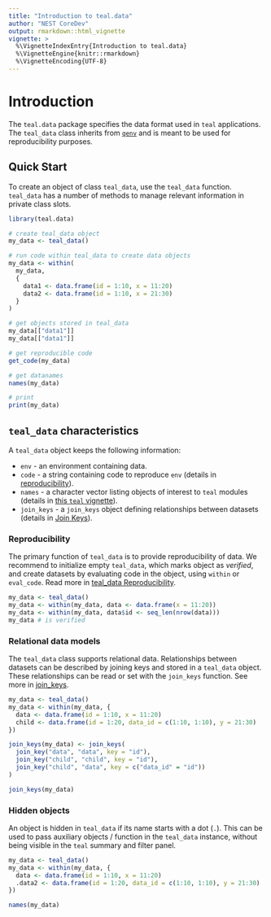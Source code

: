 ```yaml
---
title: "Introduction to teal.data"
author: "NEST CoreDev"
output: rmarkdown::html_vignette
vignette: >
  %\VignetteIndexEntry{Introduction to teal.data}
  %\VignetteEngine{knitr::rmarkdown}
  %\VignetteEncoding{UTF-8}
---
```


# Introduction

The `teal.data` package specifies the data format used in `teal` applications. 
The `teal_data` class inherits from [`qenv`](https://insightsengineering.github.io/teal.code/latest-tag/articles/qenv.html) and is meant to be used for reproducibility purposes. 

## Quick Start

To create an object of class `teal_data`, use the `teal_data` function.
`teal_data` has a number of methods to manage relevant information in private class slots.

```r
library(teal.data)

# create teal_data object
my_data <- teal_data()

# run code within teal_data to create data objects
my_data <- within(
  my_data,
  {
    data1 <- data.frame(id = 1:10, x = 11:20)
    data2 <- data.frame(id = 1:10, x = 21:30)
  }
)

# get objects stored in teal_data
my_data[["data1"]]
my_data[["data1"]]

# get reproducible code
get_code(my_data)

# get datanames
names(my_data)

# print
print(my_data)
```


## `teal_data` characteristics

A `teal_data` object keeps the following information:

- `env` - an environment containing data.
- `code` - a string containing code to reproduce `env` (details in [reproducibility](teal-data-reproducibility.html)).
- `names` - a character vector listing objects of interest to `teal` modules (details in [this `teal` vignette](https://insightsengineering.github.io/teal/latest-tag/articles/including-data-in-teal-applications.html)).
- `join_keys` - a `join_keys` object defining relationships between datasets (details in [Join Keys](join-keys.html)).

### Reproducibility

The primary function of `teal_data` is to provide reproducibility of data.
We recommend to initialize empty `teal_data`, which marks object as _verified_, and create datasets by evaluating code in the object, using `within` or `eval_code`.
Read more in [teal_data Reproducibility](teal-data-reproducibility.html).

```r
my_data <- teal_data()
my_data <- within(my_data, data <- data.frame(x = 11:20))
my_data <- within(my_data, data$id <- seq_len(nrow(data)))
my_data # is verified
```

### Relational data models

The `teal_data` class supports relational data.
Relationships between datasets can be described by joining keys and stored in a `teal_data` object.
These relationships can be read or set with the `join_keys` function.
See more in [join_keys](join-keys.html).

```r
my_data <- teal_data()
my_data <- within(my_data, {
  data <- data.frame(id = 1:10, x = 11:20)
  child <- data.frame(id = 1:20, data_id = c(1:10, 1:10), y = 21:30)
})

join_keys(my_data) <- join_keys(
  join_key("data", "data", key = "id"),
  join_key("child", "child", key = "id"),
  join_key("child", "data", key = c("data_id" = "id"))
)

join_keys(my_data)
```

### Hidden objects

An object is hidden in `teal_data` if its name starts with a dot (`.`).
This can be used to pass auxiliary objects / function in the `teal_data` instance, without being visible in the `teal` summary and filter panel.

```r
my_data <- teal_data()
my_data <- within(my_data, {
  data <- data.frame(id = 1:10, x = 11:20)
  .data2 <- data.frame(id = 1:20, data_id = c(1:10, 1:10), y = 21:30)
})

names(my_data)
```
